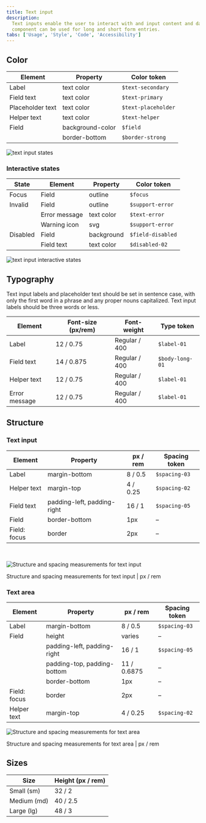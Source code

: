 ```yaml
---
title: Text input
description:
  Text inputs enable the user to interact with and input content and data. This
  component can be used for long and short form entries.
tabs: ['Usage', 'Style', 'Code', 'Accessibility']
---
```


## Color

| Element          | Property         | Color token         |
| ---------------- | ---------------- | ------------------- |
| Label            | text color       | `$text-secondary`   |
| Field text       | text color       | `$text-primary`     |
| Placeholder text | text color       | `$text-placeholder` |
| Helper text      | text color       | `$text-helper`      |
| Field            | background-color | `$field`            |
|                  | border-bottom    | `$border-strong`    |

<Row>
<Column colLg={8}>

![text input states](images/text-input-style-1.png)

</Column>
</Row>

### Interactive states

| State    | Element       | Property   | Color token       |
| -------- | ------------- | ---------- | ----------------- |
| Focus    | Field         | outline    | `$focus`          |
| Invalid  | Field         | outline    | `$support-error`  |
|          | Error message | text color | `$text-error`     |
|          | Warning icon  | svg        | `$support-error`  |
| Disabled | Field         | background | `$field-disabled` |
|          | Field text    | text color | `$disabled-02`    |

<Row>
<Column colLg={8}>

![text input interactive states](images/text-input-style-3.png)

</Column>
</Row>

## Typography

Text input labels and placeholder text should be set in sentence case, with only
the first word in a phrase and any proper nouns capitalized. Text input labels
should be three words or less.

| Element       | Font-size (px/rem) | Font-weight   | Type token      |
| ------------- | ------------------ | ------------- | --------------- |
| Label         | 12 / 0.75          | Regular / 400 | `$label-01`     |
| Field text    | 14 / 0.875         | Regular / 400 | `$body-long-01` |
| Helper text   | 12 / 0.75          | Regular / 400 | `$label-01`     |
| Error message | 12 / 0.75          | Regular / 400 | `$label-01`     |

## Structure

### Text input

| Element      | Property                    | px / rem | Spacing token |
| ------------ | --------------------------- | -------- | ------------- |
| Label        | margin-bottom               | 8 / 0.5  | `$spacing-03` |
| Helper text  | margin-top                  | 4 / 0.25 | `$spacing-02` |
| Field text   | padding-left, padding-right | 16 / 1   | `$spacing-05` |
| Field        | border-bottom               | 1px      | –             |
| Field: focus | border                      | 2px      | –             |

<br />

<div className="image--fixed">

![Structure and spacing measurements for text input](images/text-input-style-2.png)

</div>

<Caption>Structure and spacing measurements for text input | px / rem</Caption>

### Text area

| Element      | Property                    | px / rem    | Spacing token |
| ------------ | --------------------------- | ----------- | ------------- |
| Label        | margin-bottom               | 8 / 0.5     | `$spacing-03` |
| Field        | height                      | varies      | –             |
|              | padding-left, padding-right | 16 / 1      | `$spacing-05` |
|              | padding-top, padding-bottom | 11 / 0.6875 | –             |
|              | border-bottom               | 1px         | –             |
| Field: focus | border                      | 2px         | –             |
| Helper text  | margin-top                  | 4 / 0.25    | `$spacing-02` |

<div className="image--fixed">

![Structure and spacing measurements for text area](images/text-area-style-1.png)

</div>

<Caption>Structure and spacing measurements for text area | px / rem</Caption>

## Sizes 

| Size        | Height (px / rem)  |
| ----------- | ------------------ | 
| Small (sm)  | 32 / 2             |
| Medium (md) | 40 / 2.5           |
| Large (lg)  | 48 / 3             |
